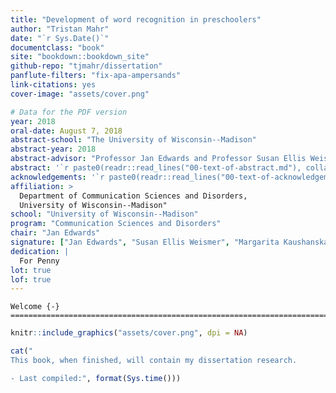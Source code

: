 ```yaml
--- 
title: "Development of word recognition in preschoolers"
author: "Tristan Mahr"
date: "`r Sys.Date()`"
documentclass: "book"
site: "bookdown::bookdown_site"
github-repo: "tjmahr/dissertation"
panflute-filters: "fix-apa-ampersands"
link-citations: yes
cover-image: "assets/cover.png"

# Data for the PDF version
year: 2018
oral-date: August 7, 2018
abstract-school: "The University of Wisconsin--Madison"
abstract-year: 2018
abstract-advisor: "Professor Jan Edwards and Professor Susan Ellis Weismer"
abstract: '`r paste0(readr::read_lines("00-text-of-abstract.md"), collapse = " ")`'
acknowledgements: '`r paste0(readr::read_lines("00-text-of-acknowledgements.md"), collapse = " ")`'
affiliation: > 
  Department of Communication Sciences and Disorders, 
  University of Wisconsin--Madison"
school: "University of Wisconsin--Madison"
program: "Communication Sciences and Disorders"
chair: "Jan Edwards"
signature: ["Jan Edwards", "Susan Ellis Weismer", "Margarita Kaushanskaya", "Jenny Saffran", "David Kaplan", "Bob McMurray"]
dedication: |
  For Penny
lot: true
lof: true
---
```


\frontmatter

```block
Welcome {-}
========================================================================

```

```r
knitr::include_graphics("assets/cover.png", dpi = NA)
```

```r
cat("
This book, when finished, will contain my dissertation research. 

- Last compiled:", format(Sys.time()))
```
